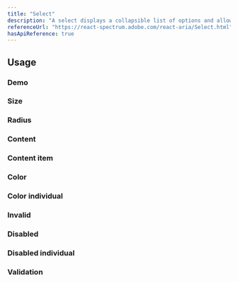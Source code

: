 ```yaml
---
title: "Select"
description: "A select displays a collapsible list of options and allows a user to select one of them."
referenceUrl: "https://react-spectrum.adobe.com/react-aria/Select.html"
hasApiReference: true
---
```


## Usage

### Demo

<ComponentPreview slug="select/demo" />

### Size

<ComponentPreview slug="select/size" />

### Radius

<ComponentPreview slug="select/radius" />

### Content

<ComponentPreview slug="select/content" />

### Content item

<ComponentPreview slug="select/contentItem" />

### Color

<ComponentPreview slug="select/color" />

### Color individual

<ComponentPreview slug="select/colorIndividual" />

### Invalid

<ComponentPreview slug="select/invalid" />

### Disabled

<ComponentPreview slug="select/disabled" />

### Disabled individual

<ComponentPreview slug="select/disabledIndividual" />

### Validation

<ComponentPreview slug="select/validation" />
